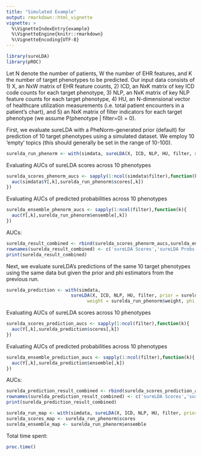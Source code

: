 ```yaml
---
title: "Simulated Example"
output: rmarkdown::html_vignette
vignette: >
  %\VignetteIndexEntry{example}
  %\VignetteEngine{knitr::rmarkdown}
  %\VignetteEncoding{UTF-8}
---
```


```r
library(sureLDA)
library(pROC)
```

Let N denote the number of patients, W the number of EHR features, and K the number of target phenotypes to be predicted. Our input data consists of 1) X, an NxW matrix of EHR feature counts, 2) ICD, an NxK matrix of key ICD code counts for each target phenotype, 3) NLP, an NxK matrix of key NLP feature counts for each target phenotype, 4) HU, an N-dimensional vector of healthcare utilization measurements (i.e. total patient encounters in a patient's chart), and 5) an NxK matrix of filter indicators for each target phenotype (we assume P(phenotype | filter=0) = 0).

First, we evaluate sureLDA with a PheNorm-generated prior (default) for prediction of 10 target phenotypes using a simulated dataset. We employ 10 'empty' topics (this should generally be set in the range of 10-100).

```r
surelda_run_phenorm <- with(simdata, sureLDA(X, ICD, NLP, HU, filter, nEmpty=10))
```

Evaluating AUCs of sureLDA scores across 10 phenotypes

```r
surelda_scores_phenorm_aucs <- sapply(1:ncol(simdata$filter),function(k){
  auc(simdata$Y[,k],surelda_run_phenorm$scores[,k])
})
```

Evaluating AUCs of predicted probabilities across 10 phenotypes

```r
surelda_ensemble_phenorm_aucs <- sapply(1:ncol(filter),function(k){
  auc(Y[,k],surelda_run_phenorm$ensemble[,k])
})
```

AUCs:

```r
surelda_result_combined <- rbind(surelda_scores_phenorm_aucs,surelda_ensemble_phenorm_aucs)
rownames(surelda_result_combined) <- c('sureLDA Scores','sureLDA Probs')
print(surelda_result_combined)
```

Next, we evaluate sureLDA's predictions of the same 10 target phenotypes using the same data but given the prior and phi estimators from the previous run.

```r
surelda_prediction <- with(simdata,
                        sureLDA(X, ICD, NLP, HU, filter, prior = surelda_run_phenorm$prior, nEmpty = 10,
                              weight = surelda_run_phenorm$weight, phi = surelda_run_phenorm$phi))
```

Evaluating AUCs of sureLDA scores across 10 phenotypes

```r
surelda_scores_prediction_aucs <- sapply(1:ncol(filter),function(k){
  auc(Y[,k],surelda_prediction$scores[,k])
})
```

Evaluating AUCs of predicted probabilities across 10 phenotypes

```r
surelda_ensemble_prediction_aucs <- sapply(1:ncol(filter),function(k){
  auc(Y[,k],surelda_prediction$ensemble[,k])
})
```

AUCs:

```r
surelda_prediction_result_combined <- rbind(surelda_scores_prediction_aucs,surelda_ensemble_prediction_aucs)
rownames(surelda_prediction_result_combined) <- c('sureLDA Scores','sureLDA Probs')
print(surelda_prediction_result_combined)
```

```r
surelda_run_map <- with(simdata, sureLDA(X, ICD, NLP, HU, filter, prior = 'MAP'))
surelda_scores_map <- surelda_run_phenorm$scores
surelda_ensemble_map <- surelda_run_phenorm$ensemble
```

Total time spent:

```r
proc.time()
```
